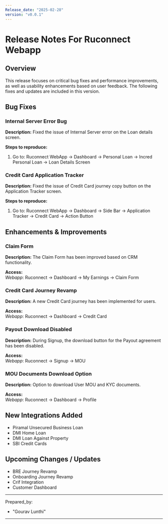 ```yaml
---
Release_date: "2025-02-28"
version: "v0.0.1"
---
```


# Release Notes For Ruconnect Webapp

## Overview
This release focuses on critical bug fixes and performance improvements, as well as usability enhancements based on user feedback. The following fixes and updates are included in this version.

## Bug Fixes

### Internal Server Error Bug
**Description:** Fixed the issue of Internal Server error on the Loan details screen.

**Steps to reproduce:**
1. Go to: Ruconnect WebApp -> Dashboard -> Personal Loan -> Incred Personal Loan -> Loan Details Screen

### Credit Card Application Tracker
**Description:** Fixed the issue of Credit Card journey copy button on the Application Tracker screen.

**Steps to reproduce:**
1. Go to: Ruconnect WebApp -> Dashboard -> Side Bar -> Application Tracker -> Credit Card -> Action Button

## Enhancements & Improvements

### Claim Form
**Description:** The Claim Form has been improved based on CRM functionality.

**Access:**  
_Webapp_: Ruconnect -> Dashboard -> My Earnings -> Claim Form

### Credit Card Journey Revamp
**Description:** A new Credit Card journey has been implemented for users.

**Access:**  
_Webapp_: Ruconnect -> Dashboard -> Credit Card

### Payout Download Disabled
**Description:** During Signup, the download button for the Payout agreement has been disabled.

**Access:**  
_Webapp_: Ruconnect -> Signup -> MOU

### MOU Documents Download Option
**Description:** Option to download User MOU and KYC documents.

**Access:**  
_Webapp_: Ruconnect -> Dashboard -> Profile

## New Integrations Added
- Piramal Unsecured Business Loan
- DMI Home Loan
- DMI Loan Against Property
- SBI Credit Cards

## Upcoming Changes / Updates
- BRE Journey Revamp
- Onboarding Journey Revamp
- Crif Integration
- Customer Dashboard

---
Prepared_by:
  - "Gourav Lunthi"
---
